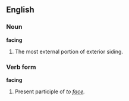 ==English==

===Noun===
'''facing'''
# The most external portion of exterior siding.

===Verb form===
'''facing'''
# Present participle of ''to [[face]].''